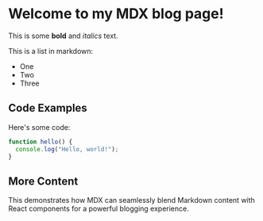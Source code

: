 

# Welcome to my MDX blog page!

This is some **bold** and _italics_ text.

This is a list in markdown:

- One
- Two
- Three

## Code Examples

Here's some code:

```javascript
function hello() {
  console.log("Hello, world!");
}
```

## More Content

This demonstrates how MDX can seamlessly blend Markdown content with React components for a powerful blogging experience.
